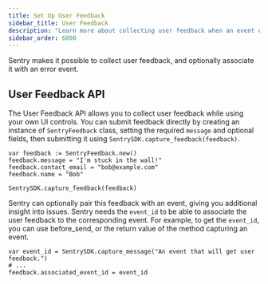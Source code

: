 ```yaml
---
title: Set Up User Feedback
sidebar_title: User Feedback
description: "Learn more about collecting user feedback when an event occurs. Sentry pairs the feedback with the original event, giving you additional insight into issues."
sidebar_order: 6000
---
```


Sentry makes it possible to collect user feedback, and optionally associate it with an error event.

## User Feedback API

The User Feedback API allows you to collect user feedback while using your own UI controls. You can submit feedback directly by creating an instance of `SentryFeedback` class, setting the required `message` and optional fields, then submitting it using `SentrySDK.capture_feedback(feedback)`.

```GDScript
var feedback := SentryFeedback.new()
feedback.message = "I'm stuck in the wall!"
feedback.contact_email = "bob@example.com"
feedback.name = "Bob"

SentrySDK.capture_feedback(feedback)
```

Sentry can optionally pair this feedback with an event, giving you additional insight into issues. Sentry needs the `event_id` to be able to associate the user feedback to the corresponding event. For example, to get the `event_id`, you can use <PlatformLink to="/configuration/options/#before-send">before_send</PlatformLink>, or the return value of the method capturing an event.

```GDScript
var event_id = SentrySDK.capture_message("An event that will get user feedback.")
# ...
feedback.associated_event_id = event_id
```
